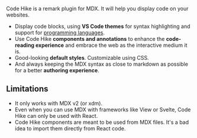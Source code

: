 Code Hike is a remark plugin for MDX. It will help you display code on your websites.

- Display code blocks, using **VS Code themes** for syntax highlighting and support for [<LangCount/> programming languages](codeblocks#languages).
- Use Code Hike **components and annotations** to enhance the **code-reading experience** and embrace the web as the interactive medium it is.
- Good-looking **default styles**. Customizable using CSS.
- And always keeping the MDX syntax as close to markdown as possible for a better **authoring experience**.

## Limitations

- It only works with MDX v2 (or xdm).
- Even when you can use MDX with frameworks like View or Svelte, Code Hike can only be used with React.
- Code Hike components are meant to be used from MDX files. It's a bad idea to import them directly from React code.
